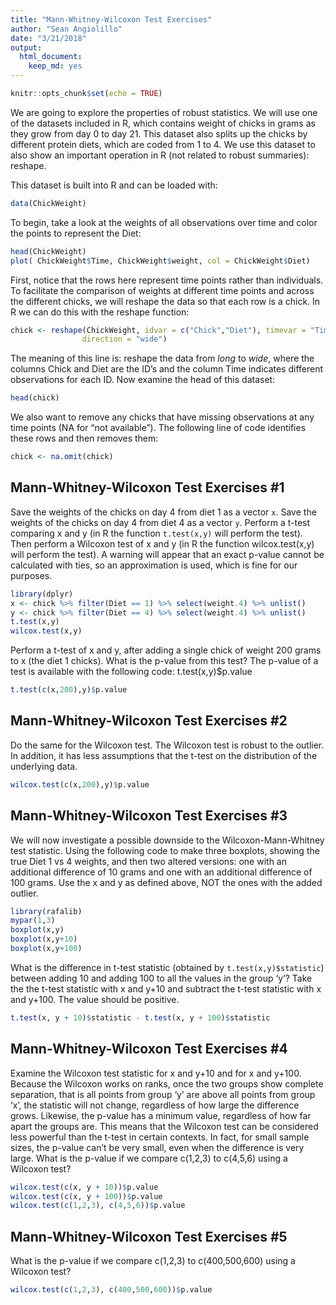 ```yaml
---
title: "Mann-Whitney-Wilcoxon Test Exercises"
author: "Sean Angiolillo"
date: "3/21/2018"
output: 
  html_document: 
    keep_md: yes
---
```


```r
knitr::opts_chunk$set(echo = TRUE)
```

We are going to explore the properties of robust statistics. We will use one of the datasets included in R, which contains weight of chicks in grams as they grow from day 0 to day 21. This dataset also splits up the chicks by different protein diets, which are coded from 1 to 4. We use this dataset to also show an important operation in R (not related to robust summaries): reshape.

This dataset is built into R and can be loaded with:

```r
data(ChickWeight)
```

To begin, take a look at the weights of all observations over time and color the points to represent the Diet:

```r
head(ChickWeight)
plot( ChickWeight$Time, ChickWeight$weight, col = ChickWeight$Diet)
```

First, notice that the rows here represent time points rather than individuals. To facilitate the comparison of weights at different time points and across the different chicks, we will reshape the data so that each row is a chick. In R we can do this with the reshape function:

```r
chick <- reshape(ChickWeight, idvar = c("Chick","Diet"), timevar = "Time",
                direction = "wide")
```

The meaning of this line is: reshape the data from _long_ to _wide_, where the columns Chick and Diet are the ID's and the column Time indicates different observations for each ID. Now examine the head of this dataset:

```r
head(chick)
```

We also want to remove any chicks that have missing observations at any time points (NA for "not available"). The following line of code identifies these rows and then removes them:

```r
chick <- na.omit(chick)
```

## Mann-Whitney-Wilcoxon Test Exercises #1

Save the weights of the chicks on day 4 from diet 1 as a vector `x`. Save the weights of the chicks on day 4 from diet 4 as a vector `y`. Perform a t-test comparing x and y (in R the function `t.test(x,y)` will perform the test). Then perform a Wilcoxon test of x and y (in R the function wilcox.test(x,y) will perform the test). A warning will appear that an exact p-value cannot be calculated with ties, so an approximation is used, which is fine for our purposes.

```r
library(dplyr)
x <- chick %>% filter(Diet == 1) %>% select(weight.4) %>% unlist()
y <- chick %>% filter(Diet == 4) %>% select(weight.4) %>% unlist()
t.test(x,y)
wilcox.test(x,y)
```

Perform a t-test of x and y, after adding a single chick of weight 200 grams to x (the diet 1 chicks). What is the p-value from this test? The p-value of a test is available with the following code: t.test(x,y)$p.value

```r
t.test(c(x,200),y)$p.value
```

## Mann-Whitney-Wilcoxon Test Exercises #2

Do the same for the Wilcoxon test. The Wilcoxon test is robust to the outlier. In addition, it has less assumptions that the t-test on the distribution of the underlying data.

```r
wilcox.test(c(x,200),y)$p.value
```

## Mann-Whitney-Wilcoxon Test Exercises #3

We will now investigate a possible downside to the Wilcoxon-Mann-Whitney test statistic. Using the following code to make three boxplots, showing the true Diet 1 vs 4 weights, and then two altered versions: one with an additional difference of 10 grams and one with an additional difference of 100 grams. Use the x and y as defined above, NOT the ones with the added outlier.

```r
library(rafalib)
mypar(1,3)
boxplot(x,y)
boxplot(x,y+10)
boxplot(x,y+100)
```

What is the difference in t-test statistic (obtained by `t.test(x,y)$statistic`) between adding 10 and adding 100 to all the values in the group 'y'? Take the the t-test statistic with x and y+10 and subtract the t-test statistic with x and y+100. The value should be positive.

```r
t.test(x, y + 10)$statistic - t.test(x, y + 100)$statistic
```

## Mann-Whitney-Wilcoxon Test Exercises #4

Examine the Wilcoxon test statistic for x and y+10 and for x and y+100. Because the Wilcoxon works on ranks, once the two groups show complete separation, that is all points from group 'y' are above all points from group 'x', the statistic will not change, regardless of how large the difference grows. Likewise, the p-value has a minimum value, regardless of how far apart the groups are. This means that the Wilcoxon test can be considered less powerful than the t-test in certain contexts. In fact, for small sample sizes, the p-value can't be very small, even when the difference is very large. What is the p-value if we compare c(1,2,3) to c(4,5,6) using a Wilcoxon test?

```r
wilcox.test(c(x, y + 10))$p.value
wilcox.test(c(x, y + 100))$p.value
wilcox.test(c(1,2,3), c(4,5,6))$p.value
```

## Mann-Whitney-Wilcoxon Test Exercises #5

What is the p-value if we compare c(1,2,3) to c(400,500,600) using a Wilcoxon test?

```r
wilcox.test(c(1,2,3), c(400,500,600))$p.value
```

